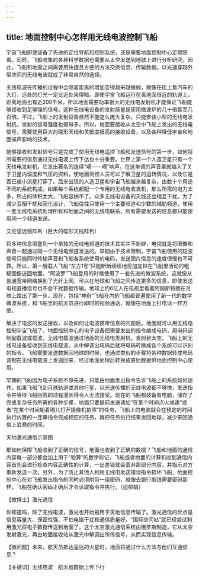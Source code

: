 ```yaml
---
---
---
```

title: 地面控制中心怎样用无线电波控制飞船
---




宇宙飞船即使装备了先进的定位导航和控制系统，还是需要地面控制中心定期照看。同时，飞船收集的各种科学数据也需要从太空发送到地球上进行分析研究。因此，飞船和地面之间需要用快捷且方便的方法交换信息、传输数据。以光速穿越外层空间的无线电波就成了非常自然的选择。

无线电波在传播的过程中会随着距离的增加变得越来越微弱，就像在街上看汽车的大灯，远处的灯光一定比近处来得暗。即使宇宙飞船运行在离地面很近的轨道上，距离地面也有近200千米，所以地面需要功率很大的无线电发射机才能保证飞船能够接收到足够强的信号。这种无线电设备的发射能量是家用微波炉的几十倍甚至几百倍。不过，飞船上的发射设备自然不能这么庞大复杂，只能安装小型的无线电发射机，发射的信号强度也弱得多。所以，地面要接收从太空中飞船上发出的无线电信号，需要使用巨大的碟形天线和灵敏度极高的接收设备，以及各种降低宇宙和地面噪声影响的技术。



能够接收和发射信号只是完成了使用无线电遥控飞船和发送信号的第一步，如何将所需要的信息通过无线电波上传下达也十分重要。世界上第一个人造卫星只有一个无线电发射机，它发出著名的连续“嘀——嘀”响声。在这单调的声音里就编入了关于卫星内温度和气压的资料，使地面测控人员可以了解卫星的运转情况，以及它是否已被小流星打穿了。后来出现的人造卫星和宇宙飞船越来越复杂，由数十个用途不同的系统构成。如果每个系统都配一个专用的无线电收发机，那么所需的电力太多，所占的体积太大，飞船容纳不了。众多无线电设备的天线还会相互干扰。为了减少互相干扰和简化设计，飞船往往只使用一个主要频道和少数的辅助频道，使用一套无线电系统处理所有和地面之间的无线电联系，所有需要发送的信息都只能使用同一个频道发送。

艾伦望远镜阵列（巨大的碟形天线阵列）



将多种信息填塞到一个单独的无线电频道的技术其实并不新鲜，电视就是将图像和声音一起通过同一个无线电频道发送的。早期由于技术限制，宇宙飞船使用的短波信号只能同时传输声音和飞船各系统使用的电码，发送图片信息的速度很慢也不可靠。所以，第一艘载人飞船“东方1号”只能断断续续地将加加林在飞船里活动的粗糙图像送回地面。“阿波罗”飞船登月的时候使用了一套先进的微波系统，这就像从普通宽带网络换到了光纤上网，可以在地球和飞船之间传送更多的信息，即使发送电视直播信号也不会干扰数据传输。地球上约6亿人在电视里看着阿姆斯特朗在月球上踏出了第一步。现在，包括“神舟”飞船在内的飞船都普遍使用了新一代的数字微波系统，和飞船里的航天员进行即时的视频通话，就像在地面上打电话一样方便。

解决了电波的发送接收，以及如何让电波携带信息的问题后，地面就可以用无线电控制宇宙飞船了。地面控制中心的电子设备把需要发出的指令编成电码，用电码调制副载波或载波，无线电载波通过地面的无线电发射机，发射到太空。飞船上的无线电设备接收到无线电载波，从中解调出电码后就将电码转换成各个系统可以识别的指令。飞船需要发送数据回地球的时候，也通过类似的步骤将各种数据转成电码调制在无线电载波上发送回来，经过地面处理后转换成原始数据供地面控制中心使用。

早期的飞船因为电子系统不够先进，只能由地面发出指令告诉飞船上的系统如何运作。如果飞船飞到月球轨道或其他行星，以光速传播的无线电波都不够快，发送指令并等待飞船回答的过程漫长得令人无法接受。现在的飞船都装备有电脑，储存了完成复杂任务所需的各种步骤，地面只要提前发送诸如“在某个时间点火减速”或者“在某个时间朝着哪儿打开摄像机拍照”的任务，飞船上的电脑就会在预定的时间执行内置的一连串指令完成相应的任务，再把任务执行结果发回地球，减少来回通信上浪费的时间。

天地激光通信示意图



那如何保障飞船收到了正确的信号，地面也收到了正确的数据？飞船和地面的通信内容每一部分都会加上用于“验算”的数字标记，飞船或者地面的计算机收到通信内容首先会进行检查内容正确性的计算，一出差错就会丢弃那部分内容，并指示对方重新发送一次。另外，为了防止其他人利用无线电发送错误指令损坏飞船，地面控制中心在对飞船发出指令的同时必须附带一组密码，就像去银行取钱需要密码那样，飞船在确认密码正确后才会读取指令并执行。（迢柳娟）





【微博士】激光通信

你知道吗，除了无线电波，激光也开始被用于天地信息传输了。激光通信的优点是信息容量大、保密性强、不怕电磁干扰和通信质量好。“国际空间站”就已经尝试利用激光将电子数据传送到地面了。这个太空激光通信系统由俄罗斯制造，它从太空发射激光，再由地面接收站从激光中解调出所传信号，从而实现信息传输。

【微问题】未来，航天员抵达遥远的火星时，地面将通过什么方法与他们互通信息？

【关键词】无线电波　航天器数据上传下行
